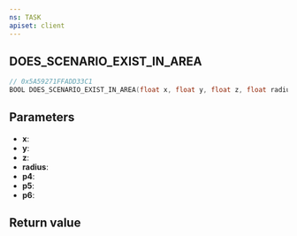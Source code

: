 ```yaml
---
ns: TASK
apiset: client
---
```

## DOES_SCENARIO_EXIST_IN_AREA

```c
// 0x5A59271FFADD33C1
BOOL DOES_SCENARIO_EXIST_IN_AREA(float x, float y, float z, float radius, BOOL p4, Any p5, BOOL p6);
```


## Parameters
* **x**:
* **y**:
* **z**:
* **radius**:
* **p4**:
* **p5**:
* **p6**:

## Return value